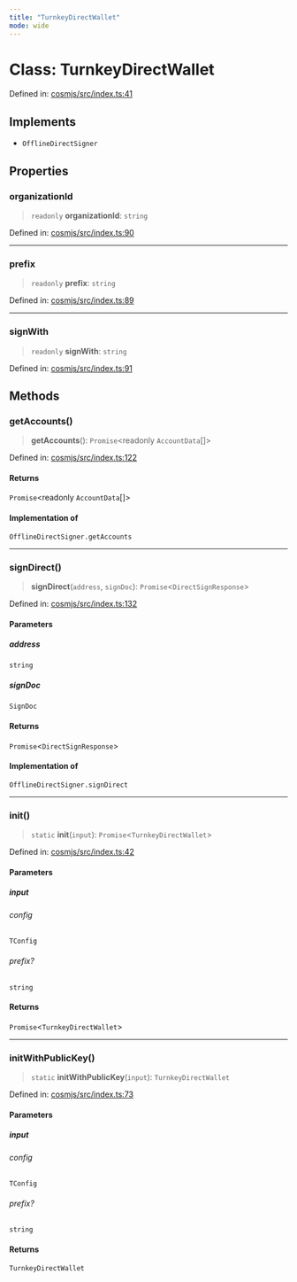 ```yaml
---
title: "TurnkeyDirectWallet"
mode: wide
---
```

  
# Class: TurnkeyDirectWallet

Defined in: [cosmjs/src/index.ts:41](https://github.com/tkhq/sdk/blob/ee72856c3f450731d7501ab05001215768b71500/packages/cosmjs/src/index.ts#L41)

## Implements

- `OfflineDirectSigner`

## Properties

### organizationId

> `readonly` **organizationId**: `string`

Defined in: [cosmjs/src/index.ts:90](https://github.com/tkhq/sdk/blob/ee72856c3f450731d7501ab05001215768b71500/packages/cosmjs/src/index.ts#L90)

***

### prefix

> `readonly` **prefix**: `string`

Defined in: [cosmjs/src/index.ts:89](https://github.com/tkhq/sdk/blob/ee72856c3f450731d7501ab05001215768b71500/packages/cosmjs/src/index.ts#L89)

***

### signWith

> `readonly` **signWith**: `string`

Defined in: [cosmjs/src/index.ts:91](https://github.com/tkhq/sdk/blob/ee72856c3f450731d7501ab05001215768b71500/packages/cosmjs/src/index.ts#L91)

## Methods

### getAccounts()

> **getAccounts**(): `Promise`\<readonly `AccountData`[]\>

Defined in: [cosmjs/src/index.ts:122](https://github.com/tkhq/sdk/blob/ee72856c3f450731d7501ab05001215768b71500/packages/cosmjs/src/index.ts#L122)

#### Returns

`Promise`\<readonly `AccountData`[]\>

#### Implementation of

`OfflineDirectSigner.getAccounts`

***

### signDirect()

> **signDirect**(`address`, `signDoc`): `Promise`\<`DirectSignResponse`\>

Defined in: [cosmjs/src/index.ts:132](https://github.com/tkhq/sdk/blob/ee72856c3f450731d7501ab05001215768b71500/packages/cosmjs/src/index.ts#L132)

#### Parameters

##### address

`string`

##### signDoc

`SignDoc`

#### Returns

`Promise`\<`DirectSignResponse`\>

#### Implementation of

`OfflineDirectSigner.signDirect`

***

### init()

> `static` **init**(`input`): `Promise`\<`TurnkeyDirectWallet`\>

Defined in: [cosmjs/src/index.ts:42](https://github.com/tkhq/sdk/blob/ee72856c3f450731d7501ab05001215768b71500/packages/cosmjs/src/index.ts#L42)

#### Parameters

##### input

###### config

`TConfig`

###### prefix?

`string`

#### Returns

`Promise`\<`TurnkeyDirectWallet`\>

***

### initWithPublicKey()

> `static` **initWithPublicKey**(`input`): `TurnkeyDirectWallet`

Defined in: [cosmjs/src/index.ts:73](https://github.com/tkhq/sdk/blob/ee72856c3f450731d7501ab05001215768b71500/packages/cosmjs/src/index.ts#L73)

#### Parameters

##### input

###### config

`TConfig`

###### prefix?

`string`

#### Returns

`TurnkeyDirectWallet`
